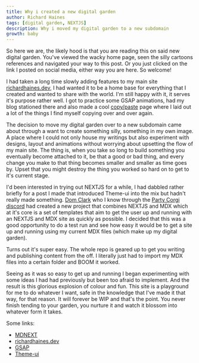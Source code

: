 ```yaml
---
title: Why i created a new digital garden
author: Richard Haines
tags: [digital garden, NEXTJS]
description: Why i moved my digital garden to a new subdomain
growth: baby
---
```


So here we are, the likely hood is that you are reading this on said new digital garden. You've viewed the wacky home page, seen the silly cartoons references and navigated your way to this post. Or you just clicked on the link I posted on social media, either way you are here. So welcome!

I had taken a long time slowly adding features to my main site [richardhaines.dev](https://richardhaines.dev), I had wanted it to be a home base for everything that I created and wanted to share with the world. I'm still happy with it, it serves it's purpose rather well. I got to practice some GSAP animations, had my blog stationed there and also made a cool [copy/paste](https://richardhaines.dev/copy-paste) page where I laid out a lot of the things I find myself copying over and over again.

The decision to move my digital garden over to a new subdomain came about through a want to create something silly, something in my own image. A place where I could not only house my writings but also experiment with designs, layout and animations without worrying about upsetting the flow of my main site. The thing is, when you take so long to build something you eventually become attached to it, be that a good or bad thing, and every change you make to that thing becomes smaller and smaller as time goes by. Upset that you might destroy the thing you worked so hard on to get to it's current stage.

I'd been interested in trying out NEXTJS for a while, I had dabbled rather briefly for a post I made that introduced Theme-ui into the mix but hadn't really made something. [Dom Clark](https://twitter.com/domitriusclark) who I know through the [Party Corgi discord](https://discord.gg/4Ke4qrD) had created a new project that combines NEXTJS and MDX which at it's core is a set of templates that aim to get the user up and running with an NEXTJS and MDX site as quickly as possible. I decided that this was a good opportunity to do a test run and see how easy it would be to get a site up and running using my current MDX files (which make up my digital garden).

Turns out it's super easy. The whole repo is geared up to get you writing and publishing content from the off. I literally just had to import my MDX files into a certain folder and BOOM it worked.

Seeing as it was so easy to get up and running I began experimenting with some ideas I had had previously but been too afraid to implement. And the result is this glorious explosion of colour and fun. This site is a playground for me to do whatever I want, safe in the knowledge that I've made it that way, for that reason. It will forever be WIP and that's the point. You never finish tending to your garden, you nurture it and watch it blossom into whatever form it takes.

Some links:

- [MDNEXT](https://github.com/domitriusclark/mdnext)
- [richardhaines.dev](https://richardhaines.dev)
- [GSAP](https://greensock.com/gsap/)
- [Theme-ui](https://theme-ui.com/)
